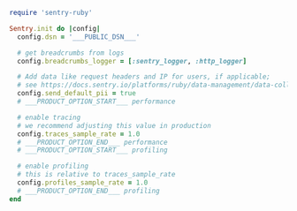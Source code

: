 ```ruby
require 'sentry-ruby'

Sentry.init do |config|
  config.dsn = '___PUBLIC_DSN___'

  # get breadcrumbs from logs
  config.breadcrumbs_logger = [:sentry_logger, :http_logger]

  # Add data like request headers and IP for users, if applicable;
  # see https://docs.sentry.io/platforms/ruby/data-management/data-collected/ for more info
  config.send_default_pii = true
  # ___PRODUCT_OPTION_START___ performance

  # enable tracing
  # we recommend adjusting this value in production
  config.traces_sample_rate = 1.0
  # ___PRODUCT_OPTION_END___ performance
  # ___PRODUCT_OPTION_START___ profiling

  # enable profiling
  # this is relative to traces_sample_rate
  config.profiles_sample_rate = 1.0
  # ___PRODUCT_OPTION_END___ profiling
end
```
